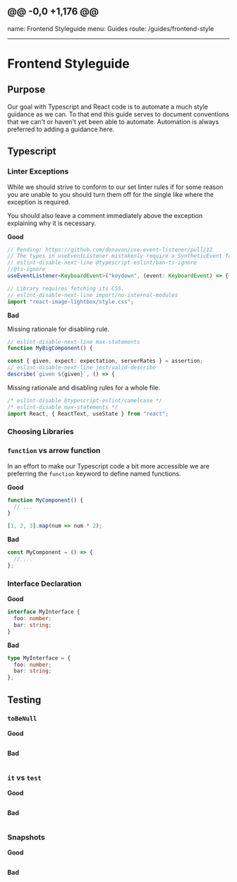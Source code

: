 ## @@ -0,0 +1,176 @@

name: Frontend Styleguide menu: Guides route: /guides/frontend-style

---


# Frontend Styleguide

## Purpose

Our goal with Typescript and React code is to automate a much style guidance as
we can. To that end this guide serves to document conventions that we can't or
haven't yet been able to automate. Automation is always preferred to adding a
guidance here.

## Typescript

### Linter Exceptions

While we should strive to conform to our set linter rules if for some reason you
are unable to you should turn them off for the single like where the exception
is required.

You should also leave a comment immediately above the exception explaining why
it is necessary.

**Good**

```ts
// Pending: https://github.com/donavon/use-event-listener/pull/12
// The types in useEventListener mistakenly require a SyntheticEvent for the passed generic.
// eslint-disable-next-line @typescript-eslint/ban-ts-ignore
//@ts-ignore
useEventListener<KeyboardEvent>("keydown", (event: KeyboardEvent) => {
```

```ts
// Library requires fetching its CSS.
// eslint-disable-next-line import/no-internal-modules
import "react-image-lightbox/style.css";
```

**Bad**

Missing rationale for disabling rule.

```ts
// eslint-disable-next-line max-statements
function MyBigComponent() {
```

```ts
const { given, expect: expectation, serverRates } = assertion;
// eslint-disable-next-line jest/valid-describe
describe(`given ${given}`, () => {
```

Missing rationale and disabling rules for a whole file.

```ts
/* eslint-disable @typescript-eslint/camelcase */
/* eslint-disable max-statements */
import React, { ReactText, useState } from "react";
```

### Choosing Libraries

### `function` vs arrow function

In an effort to make our Typescript code a bit more accessible we are preferring
the `function` keyword to define named functions.

**Good**

```ts
function MyComponent() {
  // ...
}
```

```ts
[1, 2, 3].map(num => num * 2);
```

**Bad**

```ts
const MyComponent = () => {
  // ...
};
```

### Interface Declaration

**Good**

```ts
interface MyInterface {
  foo: number;
  bar: string;
}
```

**Bad**

```ts
type MyInterface = {
  foo: number;
  bar: string;
};
```

<!--
## React
-->

## Testing

### `toBeNull`

**Good**

```ts

```

**Bad**

```ts

```

### `it` vs `test`

**Good**

```ts

```

**Bad**

```ts

```

### Snapshots

**Good**

```ts

```

**Bad**

```ts

```

<!--
## Mobile Specific
-->

<!--
## Web Specific
-->

<!--
### CSS
-->
